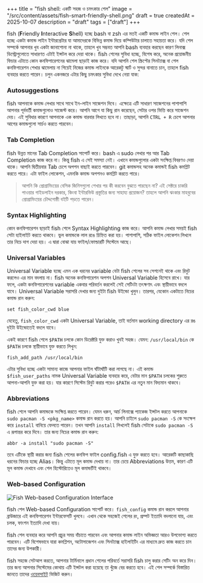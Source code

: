 +++
title = "fish shell: একটি সহজ ও চমৎকার শেল"
image = "/src/content/assets/fish-smart-friendly-shell.png"
draft = true
createdAt = 2025-10-07
description = "draft"
tags = ["draft"]
+++



fish (**F**riendly **I**nteractive **S**hell) হচ্ছে bash বা zsh এর মতই একটি কমান্ড লাইন শেল। শেল হচ্ছে একটা কমান্ড লাইন ইন্টারপ্রেটার যা আমাদেরকে বিভিন্ন কমান্ড দিয়ে কম্পিউটার চালাতে সহায়তা করে। যদি শেল সম্পর্কে আপনার খুব একটা জানাশোনা না থাকে, তাহলে খুব সম্ভবত আপনি bash ব্যবহার করছেন কারণ লিনাক্স ডিস্ট্রোগুলোতে সাধারণত এটাই ইন্সটল করে দেয়া থাকে। fish শেলের সুবিধা হচ্ছে, বিশেষ করে, অনেক প্রয়োজনীয় ফিচার এটাতে কোন কনফিগারেশনের ঝামেলা ছাড়াই কাজ করে। যদি আপনি শেল স্ক্রিপ্টের সিনট্যাক্স বা শেল কনফিগারেশন শেখার ঝামেলায় না গিয়েই নিজের কমান্ড লাইনকে আরেকটু স্মার্ট ও সুন্দর বানাতে চান, তাহলে fish ব্যবহার করতে পারেন। চলুন একনজরে এটার কিছু চমৎকার সুবিধা দেখে নেয়া যাক:

### Autosuggestions

<script src="https://asciinema.org/a/747211.js" id="asciicast-747211" data-autoplay data-loop async="true"></script>

fish আপনাকে কমান্ড লেখার সাথে সাথে ইন-লাইন সাজেশন দিবে। এক্ষেত্রে এটি সাধারণ সাজেশনের পাশাপাশি আপনার পূর্ববর্তী কমান্ডগুলোও সাজেস্ট করে। আপনি আগে যা কিছু রান করেছেন, সেটার ওপর ভিত্তি করে সাজেশন দেয়। এই সুবিধার কারণে আপনাকে এক কমান্ড বারবার লিখতে হবে না। তাছাড়া, আপনি `CTRL + R` চেপে আপনার আগের কমান্ডগুলো সার্চও করতে পারবেন।

### Tab Completion

<script src="https://asciinema.org/a/747213.js" id="asciicast-747213" data-autoplay data-loop async="true"></script>

fish উন্নত মানের Tab Completion সাপোর্ট করে। bash এ sudo লেখার পর আর Tab Completion কাজ করে না। কিন্তু fish এ সেই সমস্যা নেই। এখানে কমান্ডগুলোর একটা সংক্ষিপ্ত বিবরণও দেয়া থাকে। আপনি দ্বিতীয়বার Tab চেপে অপশন বাছাই করতে পারবেন। git কমান্ডসহ অনেক কমান্ডই fish কমপ্লিট করতে পারে। এটা ফাইল লোকেশন, এমনকি কমান্ড অপশনও কমপ্লিট করতে পারে।

> আপনি কি প্রোগ্রামিংয়ের বেসিক জিনিসগুলো শেখার পর কী করবেন বুঝতে পারছেন না? এই সেক্টরে চাকরি পাওয়ার গাইডলাইন দরকার, কিংবা ইন্টারভিউ প্রস্তুতির জন্য সাহায্য প্রয়োজন? তাহলে আপনি ঝংকার মাহবুবের প্রোগ্রামিংয়ের চৌদ্দগোষ্ঠী বইটি পড়তে পারেন।

### Syntax Highlighting

<script src="https://asciinema.org/a/747212.js" id="asciicast-747212" data-autoplay data-loop async="true"></script>

কোন কনফিগারেশন ছাড়াই fish শেলে Syntax Highlighting কাজ করে। আপনি কমান্ড লেখার সময়ই fish সেটা হাইলাইট করতে থাকবে। ভুল কমান্ডকে লাল রঙে চিহ্নিত করা হয়। পাশাপাশি, সঠিক ফাইল লোকেশন লিখলে তার নিচে দাগ দেয়া হয়। এ দ্বারা বোঝা যায় ফাইল/ফোল্ডারটি সিস্টেমে আছে।

### Universal Variables

<script src="https://asciinema.org/a/747214.js" id="asciicast-747214" data-autoplay data-loop async="true"></script>

Universal Variable হচ্ছে এমন এক ধরনের variable যেটা fish শেলের সব সেশনেই থাকে এবং রিবুট করলেও এর মান বদলায় না। fish অনেক কনফিগারেশন অপশন Universal Variable হিসেবে রাখে। যার ফলে, একটা কনফিগারেশনের variable একবার পরিবর্তন করলেই সেই সেটিংটা তৎক্ষণাৎ এবং স্থায়ীভাবে বদলে যাবে। Universal Variable সরাসরি দেখার জন্য দুইটা fish উইন্ডো খুলুন। তারপর, যেকোন একটাতে নিচের কমান্ড রান করুন:

```fish
set fish_color_cwd blue
```

যেহেতু, `fish_color_cwd` একটা Universal Variable, তাই বর্তমান working directory এর রঙ দুইটা উইন্ডোতেই বদলে যাবে।

একই কারণে fish শেলে `$PATH` চলকে কোন ডিরেক্টরি যুক্ত করাও খুবই সহজ। যেমন: `/usr/local/bin` কে `$PATH` চলকে স্থায়ীভাবে যুক্ত করতে লিখুন:

```fish
fish_add_path /usr/local/bin
```

এটার সুবিধা হচ্ছে একটা সামান্য কাজে আপনার ফাইল ঘাঁটাঘাঁটি করা লাগছে না। এই কমান্ড `$fish_user_paths` নামক Universal Variable ব্যবহার করে, যেটার মান `$PATH` চলকের শুরুতে আপনা-আপনি যুক্ত করা হয়। যার কারণে সিস্টেম রিবুট করার পরেও `$PATH` এর নতুন মান বিদ্যমান থাকবে।

### Abbreviations

<script src="https://asciinema.org/a/747210.js" id="asciicast-747210" data-autoplay data-loop async="true"></script>

fish শেলে আপনি কমান্ডকে সংক্ষিপ্ত করতে পারেন। যেমন ধরুন, আর্চ লিনাক্সে প্যাকেজ ইন্সটল করতে আপনাকে `sudo pacman -S <pkg_name>` কমান্ড রান করতে হয়। আপনি চাইলে `sudo pacman -S` কে সংক্ষেপ করে `install` বানিয়ে ফেলতে পারেন। তখন আপনি `install` লিখলেই fish সেটাকে `sudo pacman -S` এ রূপান্তর করে দিবে। তার জন্য নিচের কমান্ড রান করুন:

```fish
abbr -a install "sudo pacman -S"
```

তবে এটিকে স্থায়ী করার জন্য fish শেলের কনফিগ ফাইল config.fish এ যুক্ত করতে হবে। আরেকটি কাছাকাছি ধরনের ফিচার হচ্ছে Alias। কিন্তু এটাতে মূল কমান্ড দেখায় না। তার চেয়ে Abbreviations উত্তম, কারণ এটি মূল কমান্ড দেখাবে এবং শেল হিস্টোরিতেও মূল কমান্ডটিই থাকবে।

### Web-based Configuration

<Image src={fish_config} class="pc-screenshot" alt="Fish Web-based Configuration Interface" />

fish শেল Web-based Configuration সাপোর্ট করে। `fish_config` কমান্ড রান করলে আপনার ব্রাউজারে এই কনফিগারেশন ইন্টারফেসটি খুলবে। এখান থেকে সহজেই শেলের রং, প্রম্পট ইত্যাদি বদলানো যায়, এবং চলক, ফাংশন ইত্যাদি দেখা যায়।


fish শেল ব্যবহার করে আপনি প্রচুর সময় বাঁচাতে পারবেন এবং আপনার কমান্ড লাইন অভিজ্ঞতা আরও উপভোগ্য করতে পারবেন। এটি বিশেষভাবে যারা কমপ্লিশন, অটোসাজেশন এবং সিনট্যাক্স হাইলাইটিং এর মাধ্যমে দ্রুত কাজ করতে চান তাদের জন্য উপকারী।

fish সহজে সেটআপ করতে, আপনার টার্মিনালে প্রধান শেলের পরিবর্তে সরাসরি fish চালু করার সেটিং অন করে দিন। তার জন্য আপনার সিস্টেমের কোথায় এটি ইন্সটল করা হয়েছে তা খুঁজে বের করতে হবে। এই শেল সম্পর্কে বিস্তারিত জানতে তাদের [ওয়েবসাইট](http://fishshell.com/) ভিজিট করুন।
